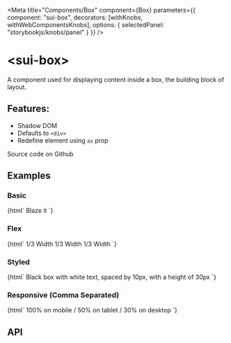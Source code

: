 

<Meta
  title="Components/Box"
  component={Box}
  parameters={{
    component: "sui-box",
    decorators: [withKnobs, withWebComponentsKnobs],
    options: { selectedPanel: "storybookjs/knobs/panel" }
  }}
/>

# &lt;sui-box&gt;

A component used for displaying content inside a box, the building block of layout.

## Features:

- Shadow DOM
- Defaults to `<div>`
- Redefine element using `as` prop

<sui-button bg="gray" p="2" href="#">Source code on Github</sui-button>

## Examples

### Basic

<Preview withToolbar>
  <Story name="Basic">
    {html`
      <sui-box>Blaze it</sui-box>
    `}
  </Story>
</Preview>

### Flex

<Preview withToolbar>
  <Story name="Flex">
    {html`
      <sui-box display="flex">
        <sui-box width="33%">
          1/3 Width
        </sui-box>
        <sui-box width="33%">
          1/3 Width
        </sui-box>
        <sui-box width="33%">
          1/3 Width
        </sui-box>
      </sui-box>
    `}
  </Story>
</Preview>

### Styled

<Preview withToolbar>
  <Story name="Styled">
    {html`
      <sui-box color="white" bg="black" letter-spacing="10px" height="30px">
        Black box with white text, spaced by 10px, with a height of 30px
      </sui-box>
    `}
  </Story>
</Preview>

### Responsive (Comma Separated)

<Preview withToolbar>
  <Story name="Responsive (Comma)">
    {html`
      <sui-box width="1,0.5,0.3" bg="black" color="white" p="2"
        >100% on mobile / 50% on tablet / 30% on desktop</sui-box
      >
    `}
  </Story>
</Preview>

## API

<Props of="sui-box" />
